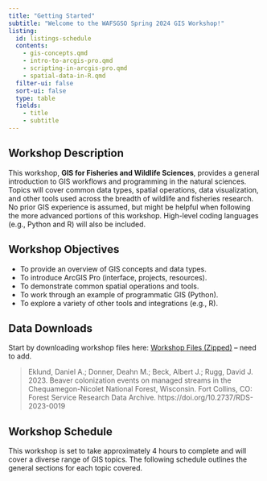 ```yaml
---
title: "Getting Started"
subtitle: "Welcome to the WAFSGSO Spring 2024 GIS Workshop!"
listing: 
  id: listings-schedule
  contents:
    - gis-concepts.qmd
    - intro-to-arcgis-pro.qmd
    - scripting-in-arcgis-pro.qmd
    - spatial-data-in-R.qmd
  filter-ui: false
  sort-ui: false
  type: table
  fields: 
    - title
    - subtitle
---
```


## Workshop Description

This workshop, **GIS for Fisheries and Wildlife Sciences**, provides a general introduction to GIS workflows and programming in the natural sciences. Topics will cover common data types, spatial operations, data visualization, and other tools used across the breadth of wildlife and fisheries research. No prior GIS experience is assumed, but might be helpful when following the more advanced portions of this workshop. High-level coding languages (e.g., Python and R) will also be included.

## Workshop Objectives

-   To provide an overview of GIS concepts and data types.
-   To introduce ArcGIS Pro (interface, projects, resources).
-   To demonstrate common spatial operations and tools.
-   To work through an example of programmatic GIS (Python).
-   To explore a variety of other tools and integrations (e.g., R).

## Data Downloads

Start by downloading workshop files here: [Workshop Files (Zipped)]() -- need to add.

> Eklund, Daniel A.; Donner, Deahn M.; Beck, Albert J.; Rugg, David J. 2023. Beaver colonization events on managed streams in the Chequamegon-Nicolet National Forest, Wisconsin. Fort Collins, CO: Forest Service Research Data Archive. https://doi.org/10.2737/RDS-2023-0019

## Workshop Schedule

This workshop is set to take approximately 4 hours to complete and will cover a diverse range of GIS topics. The following schedule outlines the general sections for each topic covered.

::: {#listings-schedule}
:::